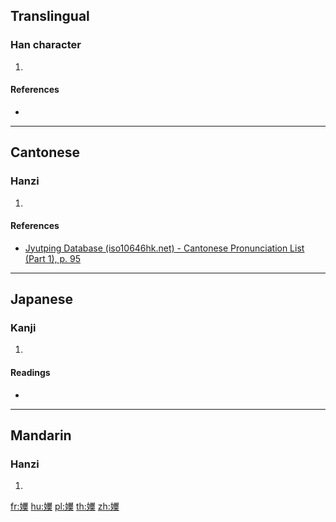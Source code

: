 {{character info/new}}
==Translingual==

===Han character===
{{Han char|rn=38|rad=女|as=15|sn=18|four=42434|canj=VWLK}}

# {{defn|Han|sort=女15}}

====References====
* {{Han ref|kx=0273.421|dkj=06856|dj=0541.340|hdz=21089.141|uh=5B3D|ud=23357|bh=F1FA|bd=61946}}

----

==Cantonese==

===Hanzi===
{{yue-hanzi|jyut=[[bei6]]|y=bei6}}

# {{defn|lang=yue|sort=女15}}

====References====
* [http://www.iso10646hk.net/jp/document/download.jsp Jyutping Database (iso10646hk.net) - Cantonese Pronunciation List (Part 1), p. 95]

----

==Japanese==

===Kanji===
{{ja-kanji|grade=|rs=女15}}

# {{defn|lang=ja|sort=女15}}

====Readings====
* {{ja-readings|on=[[えん]] (en), [[おん]] (on), [[わん]] (wan)|kun=[[みめよい]] (mimeyoi)}}

----

==Mandarin==

===Hanzi===
{{cmn-hanzi|pin=[[yuān]] ([[yuan1]])|wg=yüan<sup>1</sup>}}

# {{defn|lang=cmn|sort=女15}}

[[fr:嬽]]
[[hu:嬽]]
[[pl:嬽]]
[[th:嬽]]
[[zh:嬽]]